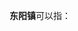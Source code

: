 '''东阳镇'''可以指：
{{PRC admin/disambig|14/07/02/101/000|23/02/25/103/000|36/01/23/105/000}}
{{disambig|cat=三字中国镇名消歧义}}